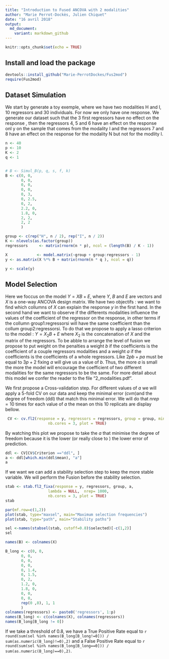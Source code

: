 ```yaml
---
title: "Introduction to Fused ANCOVA with 2 modalities"
author: "Marie Perrot-Dockès, Julien Chiquet"
date: "16 avril 2018"
output:
  md_document:
    variant: markdown_github
---
```


```r
knitr::opts_chunk$set(echo = TRUE)
```

## Install and load the package

```r
devtools::install_github("Marie-PerrotDockes/Fus2mod")
require(Fus2mod)

```

## Dataset Simulation

We start by generate a toy exemple, where we have two modalities H and I, 10 regressors and 30 individuals. For now we only have one response. 
We generate our dataset such that the 3 first regressors have no effect on the response , then the regressors 4, 5 and 6 have an effect on the response onl y on the sample that comes from the modality I and the regressors 7 and 8 have an effect on the response for the modality N but not for the modlity I.

```r
n <- 40
p <- 10
K <- 2
q <- 1


# B <- Simul_B(p, q, s, f, k)
B <- c(0, 0,
       0, 0,
       0, 0,
       0, 0,
       0, 3,
       0, 2.5,
       0, 2,
       2.2, 0,
       1.8, 0,
       2, 2,
       2, 2
       )

group <- c(rep("H", n / 2), rep("I", n / 2))
K <- nlevels(as.factor(group))
regressors     <- matrix(rnorm(n * p), ncol = (length(B) / K - 1))

X             <- model.matrix(~group + group:regressors - 1)
y <- as.matrix(X %*% B + matrix(rnorm(n * q ), ncol = q))

y <- scale(y)

```

## Model Selection

Here we foccus on the model $Y=XB+E$, where $Y$, $B$ and $E$ are vectors and $X$ is a one-way ANCOVA design matrix. We have two objectifs : we want to find which collumns of $X$ can explain the response $y$ in the first hand. In the second hand we want to observe if the differents modalities influence the values of the coefficient of the regressor on the response, in other terms if the collumn group1:regressorsi will have the same coefficient than the collum group2:regressorsi. 
To do that we propose to apply a lasso criterion to the model : $Y=X_2B+E$ where $X_2$ is the concatenation of $X$ and the matrix of the regressors. To be abble to arrange the level of fusion we propose to put weight on the penalties a weight $b$ if the coefficients is the coefficient of a couple regressors modalities and a weight $a$ if the coefficients is the coefficients of a whole regressors. Like $2pb+pa$ must be equal to $3p+2$ fixing $a$ will give us a value of $b$. Thus, the more $a$ is small the more the model will encourage the coefficient of two different modalities for the same regressors to be the same. 
For more detail about this model we confer the reader to the file "2_modalities.pdf".

We first propose a Cross-validation step. For different values of $a$  we will apply a 5-fold CV on our data and keep the minimal error (cvm)and the degree of freedom (ddl) that match this minimal error. We will do that $nrep =10$ times  for each value of $a$ the mean on this 10 replicats  are display bellow.

```r
 CV <- cv.fl2(response = y, regressors = regressors, group = group, mina = 0.1, nfold = 5, nrep= 10,
                   nb.cores = 3, plot = TRUE)
```

By watching this plot we propose to take the $a$ that minimise the degree of freedom because it is the lower (or really close to ) the lower error of prediction.


```r
ddl <- CV[CV$Criterion =="ddl", ]
a <- ddl[which.min(ddl$mean), "a"]
a
```

If we want we can add a stability selection step to keep the more stable variable. 
We will perform the Fusion before the stability selection.

```r
stab <- stab.fl2_fixa(response = y, regressors, group, a,
                   lambda = NULL,  nrep= 1000,
                   nb.cores = 3, plot = TRUE)
stab
```

```r
par(mf.row=c(1,2))
plot(stab, type="maxsel", main="Maximum selection frequencies")
plot(stab, type="path", main="Stability paths")
```
```r
sel <-names(stabsel(stab, cutoff=0.8)$selected)[-c(1,2)]
sel 
```

```r
names(B) <- colnames(X)

B_long <- c(0, 0,
       0, 0,
       0, 0,
       0, 0,
       0, 1.4,
       0, 1.5,
       0, 2,
       1.2, 0,
       1.8, 0,
       0, 0,
       0, 0, 
       rep(0 ,8), 1, 1
       )
colnames(regressors) <- paste0('regressors', 1:p)
names(B_long) <- c(colnames(X), colnames(regressors))
names(B_long[B_long != 0])
```
 
If we take a threshold of 0.8, we have a True Positive Rate equal to `r round(sum(sel %in% names(B_long[B_long!=0])) / sum(as.numeric(B_long)!=0),2)` and a False Positive Rate equal to `r round(sum(sel %in% names(B_long[B_long==0])) / sum(as.numeric(B_long)==0),2)`.
